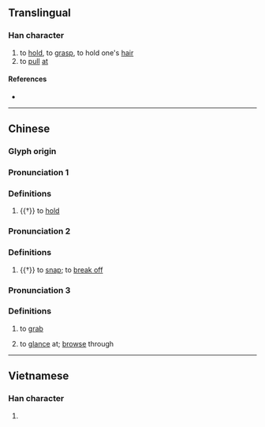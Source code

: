 {{character info/new}}
==Translingual==

===Han character===
{{Han char|rn=64|rad=手|as=15|sn=18|four=52016|canj=QVVV|ids=⿰扌巤}}

# to [[hold]], to [[grasp]], to hold one's [[hair]]
# to [[pull]] [[at]]

====References====
* {{Han ref|kx=0461.110|dkj=12902|dj=0810.170|hdz=31982.020|uh=64F8|ud=25848|bh=EFD4|bd=61396}}

----

==Chinese==
{{zh-forms}}

===Glyph origin===
{{Han etym}}

===Pronunciation 1===
{{zh-pron
|m=liè
|c=lip6
|mc=2
|oc=y
|ma=
|cat=v
}}

===Definitions===
{{zh-hanzi}}

# {{†}} to [[hold]]

===Pronunciation 2===
{{zh-pron
|m=là
|c=laap6
|mc=1
|oc=y
|ma=
|cat=v
}}

===Definitions===
{{zh-hanzi}}

# {{†}} to [[snap]]; to [[break off]]

===Pronunciation 3===
{{zh-pron
|c=laap3
|mc=1
|oc=y
|ma=
|cat=v
}}

===Definitions===
{{zh-hanzi}}

# {{lb|zh|Cantonese}} to [[grab]]
# {{lb|zh|Cantonese}} to [[glance]] at; [[browse]] through

----

==Vietnamese==

===Han character===
{{vi-hantu|[[xợp]]|rs=手15}}

# {{rfdef|vi|sort=手15}}